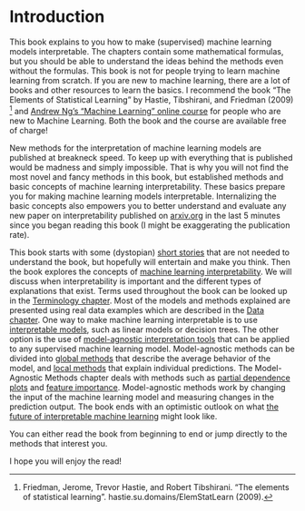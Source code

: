 \mainmatter


# Introduction {#intro}

This book explains to you how to make (supervised) machine learning models interpretable.
The chapters contain some mathematical formulas, but you should be able to understand the ideas behind the methods even without the formulas.
This book is not for people trying to learn machine learning from scratch.
If you are new to machine learning, there are a lot of books and other resources to learn the basics.
I recommend the book "The Elements of Statistical Learning" by Hastie, Tibshirani, and Friedman (2009) [^Hastie] and [Andrew Ng's "Machine Learning" online course](https://www.coursera.org/learn/machine-learning) for people who are new to Machine Learning.
Both the book and the course are available free of charge!

New methods for the interpretation of machine learning models are published at breakneck speed.
To keep up with everything that is published would be madness and simply impossible.
That is why you will not find the most novel and fancy methods in this book, but established methods and basic concepts of machine learning interpretability.
These basics prepare you for making machine learning models interpretable.
Internalizing the basic concepts also empowers you to better understand and evaluate any new paper on interpretability published on [arxiv.org](https://arxiv.org/) in the last 5 minutes since you began reading this book (I might be exaggerating the publication rate).

This book starts with some (dystopian) [short stories](#storytime) that are not needed to understand the book, but hopefully will entertain and make you think.
Then the book explores the concepts of [machine learning interpretability](#interpretability).
We will discuss when interpretability is important and the different types of explanations that exist.
Terms used throughout the book can be looked up in the [Terminology chapter](#terminology).
Most of the models and methods explained are presented using real data examples which are described in the [Data chapter](#data).
One way to make machine learning interpretable is to use [interpretable models](#simple), such as linear models or decision trees.
The other option is the use of [model-agnostic interpretation tools](#agnostic) that can be applied to any supervised machine learning model.
Model-agnostic methods can be divided into [global methods](#global-methods) that describe the average behavior of the model, and [local methods](#local-methods) that explain individual predictions.
The Model-Agnostic Methods chapter deals with methods such as [partial dependence plots](#pdp) and [feature importance](#feature-importance).
Model-agnostic methods work by changing the input of the machine learning model and measuring changes in the prediction output.
The book ends with an optimistic outlook on what [the future of interpretable machine learning](#future) might look like.

You can either read the book from beginning to end or jump directly to the methods that interest you.

I hope you will enjoy the read!

[^Hastie]: Friedman, Jerome, Trevor Hastie, and Robert Tibshirani. "The elements of statistical learning". hastie.su.domains/ElemStatLearn  (2009).
